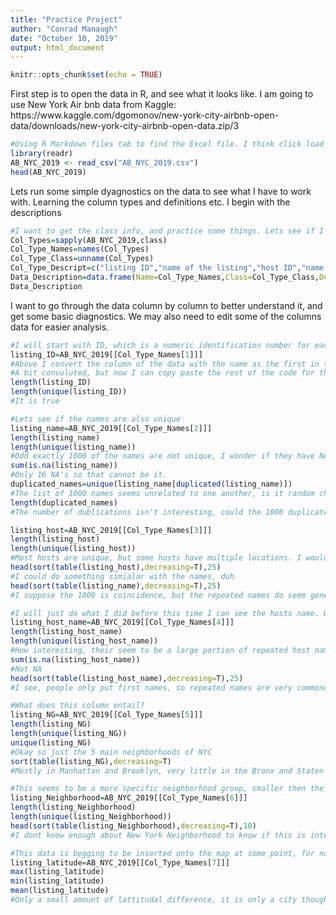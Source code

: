 ```yaml
---
title: "Practice Project"
author: "Conrad Manaugh"
date: "October 10, 2019"
output: html_document
---
```


```r
knitr::opts_chunk$set(echo = TRUE)
```

First step is to open the data in R, and see what it looks like. I am going to use New York Air bnb data from Kaggle: https://www.kaggle.com/dgomonov/new-york-city-airbnb-open-data/downloads/new-york-city-airbnb-open-data.zip/3
```r
#Using R Markdown files tab to find the Excel file. I think click load dataset and copy the prerendered code. This mkaes finding the absolute file location easy.
library(readr)
AB_NYC_2019 <- read_csv("AB_NYC_2019.csv")
head(AB_NYC_2019)
```
Lets run some simple dyagnostics on the data to see what I have to work with. Learning the column types and definitions etc.
I begin with the descriptions
```r
#I want to get the class info, and practice some things. Lets see if I can make it available in a data frame, which I think looks particurily nice. I get the descriptions from the website where I got the data. The plan is a data set with colname, col class, and col description.
Col_Types=sapply(AB_NYC_2019,class)
Col_Type_Names=names(Col_Types)
Col_Type_Class=unname(Col_Types)
Col_Type_Descript=c("listing ID","name of the listing","host ID","name of the host","location","area","latitude coordinates","longitude coordinates","listing space type","price in dollars","amount of nights minimum","number of reviews","latest review","number of reviews per month","mount of listing per host","mount of listing per host")
Data_Description=data.frame(Name=Col_Type_Names,Class=Col_Type_Class,Description=Col_Type_Descript)
Data_Description
```
I want to go through the data column by column to better understand it, and get some basic diagnostics. We may also need to edit some of the columns data for easier analysis.
```r
#I will start with ID, which is a numeric identification number for each housing unit. We should have an equal number of id's as we do observations, as this is a dataset of housing units for Air Bnb.
listing_ID=AB_NYC_2019[[Col_Type_Names[1]]]
#Above I convert the column of the data with the name as the first in the Column names to a vector
#A bit convuluted, but now I can copy paste the rest of the code for the other columns
length(listing_ID)
length(unique(listing_ID))
#It is true
```

```r
#Lets see if the names are also unique
listing_name=AB_NYC_2019[[Col_Type_Names[2]]]
length(listing_name)
length(unique(listing_name))
#Odd exactly 1000 of the names are not unique, I wonder if they have NA values or something like that. Lets dig deeper. It is odd that it is exactly 1000.
sum(is.na(listing_name))
#Only 16 NA's so that cannot be it.
duplicated_names=unique(listing_name[duplicated(listing_name)]) 
#The list of 1000 names seems unrelated to one another, is it random chance they are just 1000 exatly? I will keep a duplicate vector to see if I can find a reason in the other columns. Perhaps the houses have the same owners as their duplicates, and or the same locations. 1000 specifically though is strange.
length(duplicated_names)
#The number of dublications isn't interesting, could the 1000 duplicates be just random chance?
```

```r
listing_host=AB_NYC_2019[[Col_Type_Names[3]]]
length(listing_host)
length(unique(listing_host))
#Most hosts are unique, but some hosts have multiple locations. I would like to know the hosts with the most locations, setting this up in a dataframe isn't difficult, but I will look to see if someone has made a function for this before making my own.
head(sort(table(listing_host),decreasing=T),25)
#I could do something simialar with the names, duh
head(sort(table(listing_name),decreasing=T),25)
#I suppose the 1000 is coincidence, but the repeated names do seem generic.
```
```r
#I will just do what I did before this time I can see the hosts name. We may have hosts with the same name.
listing_host_name=AB_NYC_2019[[Col_Type_Names[4]]]
length(listing_host_name)
length(unique(listing_host_name))
#How interesting, their seem to be a large portion of repeated host names. Are they NA, or do hosts have multiple ids, or do people truly share names that often?
sum(is.na(listing_host_name))
#Not NA
head(sort(table(listing_host_name),decreasing=T),25)
#I see, people only put first names, so repeated names are very commone.
```
```r
#What does this column entail?
listing_NG=AB_NYC_2019[[Col_Type_Names[5]]]
length(listing_NG)
length(unique(listing_NG))
unique(listing_NG)
#Okay so just the 5 main neighborhoods of NYC
sort(table(listing_NG),decreasing=T)
#Mostly in Manhattan and Brooklyn, very little in the Bronx and Staten Island.
```
```r
#This seems to be a more specific neighborhood group, smaller then the main 5
listing_Neighborhood=AB_NYC_2019[[Col_Type_Names[6]]]
length(listing_Neighborhood)
length(unique(listing_Neighborhood))
head(sort(table(listing_Neighborhood),decreasing=T),10)
#I dont know enough about New York Neighborhood to know if this is interesting. About 200 Neighborhood though.
```

```r
#This data is begging to be inserted onto the map at some point, for now I will just look at the range and mean.
listing_latitude=AB_NYC_2019[[Col_Type_Names[7]]]
max(listing_latitude)
min(listing_latitude)
mean(listing_latitude)
#Only a small amount of lattitudal difference, it is only a city though so expected.
```


